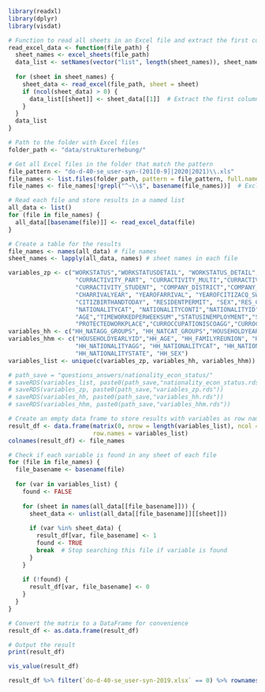 ```r
library(readxl)
library(dplyr)
library(visdat)
```

```r
# Function to read all sheets in an Excel file and extract the first column
read_excel_data <- function(file_path) {
  sheet_names <- excel_sheets(file_path)
  data_list <- setNames(vector("list", length(sheet_names)), sheet_names)
  
  for (sheet in sheet_names) {
    sheet_data <- read_excel(file_path, sheet = sheet)
    if (ncol(sheet_data) > 0) {
      data_list[[sheet]] <- sheet_data[[1]]  # Extract the first column if not empty
    }
  }
  data_list
}
```

```r
# Path to the folder with Excel files
folder_path <- "data/strukturerhebung/"

# Get all Excel files in the folder that match the pattern
file_pattern <- "do-d-40-se_user-syn-(201[0-9]|2020|2021)\\.xls"
file_names <- list.files(folder_path, pattern = file_pattern, full.names = TRUE, recursive = TRUE)
file_names <- file_names[!grepl("^~\\$", basename(file_names))]  # Exclude temporary files
```

```r
# Read each file and store results in a named list
all_data <- list()
for (file in file_names) {
  all_data[[basename(file)]] <- read_excel_data(file)
}
```
```r
# Create a table for the results
file_names <- names(all_data) # file names
sheet_names <- lapply(all_data, names) # sheet names in each file
```


```r
variables_zp <- c("WORKSTATUS","WORKSTATUSDETAIL", "WORKSTATUS_DETAIL","CURRACTIVITY_FULL",
                   "CURRACTIVITY_PART", "CURRACTIVITY_MULTI","CURRACTIVITY_DISOCC",
                   "CURRACTIVITY_STUDENT", "COMPANY_DISTRICT","COMPANY_CANTON", 
                   "CHARRIVALYEAR", "YEAROFARRIVAL", "YEAROFCITIZACQ_SWISS","MIGRATIONSTATUS",
                   "CITIZBIRTHANDTODAY", "RESIDENTPERMIT", "SEX","RES_CANTON", "NATIONALITYAGG", 
                   "NATIONALITYCAT", "NATIONALITYCONTI","NATIONALITYID", "NATIONALITYSTATE",
                   "AGE","TIMEWORKEDPERWEEKSUM","STATUSINEMPLOYMENT","STATUSINEMPLDETAIL", "STATUSINEMPL_DETAIL",
                   "PROTECTEDWORKPLACE","CURROCCUPATIONISCOAGG","CURROCCUPATIONISCO")
variables_hh <- c("HH_NATAGG_GROUPS", "HH_NATCAT_GROUPS","HOUSEHOLDYEARLYID")
variables_hhm <- c("HOUSEHOLDYEARLYID","HH_AGE", "HH_FAMILYREUNION", "HH_MARITALSTATUS", "HH_CLASSOFMARITALSTATUS",
                   "HH_NATIONALITYAGG", "HH_NATIONALITYCAT", "HH_NATIONALITYCONTI", "HH_NATIONALITYID",
                   "HH_NATIONALITYSTATE", "HH_SEX")
variables_list <- unique(c(variables_zp, variables_hh, variables_hhm))
```

```r
# path_save = "questions_answers/nationality_econ_status/"
# saveRDS(variables_list, paste0(path_save,"nationality_econ_status.rds"))
# saveRDS(variables_zp, paste0(path_save,"variables_zp.rds"))
# saveRDS(variables_hh, paste0(path_save,"variables_hh.rds"))
# saveRDS(variables_hhm, paste0(path_save,"variables_hhm.rds"))
```

```r
# Create an empty data frame to store results with variables as row names
result_df <- data.frame(matrix(0, nrow = length(variables_list), ncol = length(file_names)),
                        row.names = variables_list)
colnames(result_df) <- file_names

# Check if each variable is found in any sheet of each file
for (file in file_names) {
  file_basename <- basename(file)
  
  for (var in variables_list) {
    found <- FALSE
    
    for (sheet in names(all_data[[file_basename]])) {
      sheet_data <- unlist(all_data[[file_basename]][[sheet]])
      
      if (var %in% sheet_data) {
        result_df[var, file_basename] <- 1
        found <- TRUE
        break  # Stop searching this file if variable is found
      }
    }
    
    if (!found) {
      result_df[var, file_basename] <- 0
    }
  }
}
```

```r
# Convert the matrix to a DataFrame for convenience
result_df <- as.data.frame(result_df)

# Output the result
print(result_df)
```

```r
vis_value(result_df)
```
```r
result_df %>% filter(`do-d-40-se_user-syn-2019.xlsx` == 0) %>% rownames(.)
```
